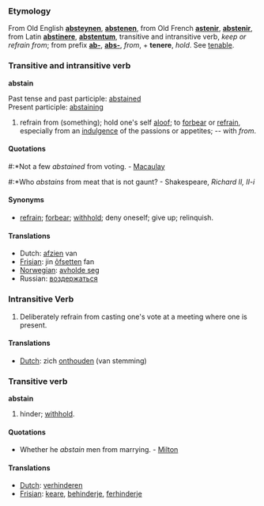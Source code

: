 ===Etymology===

From Old English '''[[absteynen]]''', '''[[abstenen]]''', from Old French '''[[astenir]]''', '''[[abstenir]]''', from Latin '''[[abstinere]]''', '''[[abstentum]]''', transitive and intransitive verb, ''keep or refrain from''; from prefix '''[[ab-]]''', '''[[abs-]]''', ''from'', + '''tenere''', ''hold''. See [[tenable]].

===Transitive and intransitive verb===
'''abstain'''

Past tense and past participle: [[abstained]] <br>
Present participle: [[abstaining]]

# refrain from (something); hold one's self [[aloof]]; to [[forbear]] or [[refrain]], especially from an [[indulgence]] of the passions or appetites; -- with ''from''.

====Quotations====

#:*Not a few ''abstained'' from voting. - [[Macaulay]]
#:*Who ''abstains'' from meat that is not gaunt? - Shakespeare, ''Richard II, II-i''

====Synonyms====
* [[refrain]]; [[forbear]]; [[withhold]]; deny oneself; give up; relinquish.

====Translations====
*Dutch: [[afzien]] van
*[[Frisian]]: jin [[ôfsetten]] fan
*[[Norwegian]]: [[avholde seg]]
*Russian: [[воздержаться]]

===Intransitive Verb===
#Deliberately refrain from casting one's vote at a meeting where one is present.

====Translations====
*[[Dutch]]: zich [[onthouden]] (van stemming)

===Transitive verb===
'''abstain'''

# hinder; [[withhold]].

====Quotations====
*Whether he ''abstain'' men from marrying. - [[Milton]]

====Translations====
*[[Dutch]]: [[verhinderen]]
*[[Frisian]]: [[keare]], [[behinderje]], [[ferhinderje]]